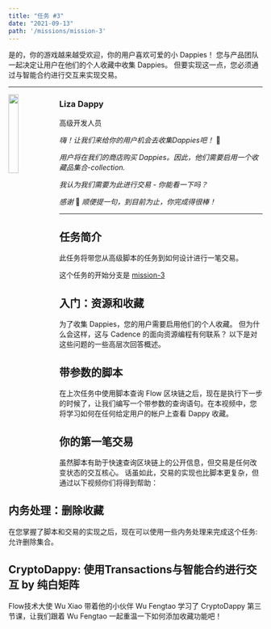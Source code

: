 ```yaml
---
title: "任务 #3"
date: "2021-09-13"
path: '/missions/mission-3'
---
```



是的，你的游戏越来越受欢迎，你的用户喜欢可爱的小 Dappies！
您与产品团队一起决定让用户在他们的个人收藏中收集 Dappies。
但要实现这一点，您必须通过与智能合约进行交互来实现交易。

---

<img src="https://d1mtab9ltfdpua.cloudfront.net/images/Dappy4.png" width="20%" style="float: left;" />

### Liza Dappy

高级开发人员

*嗨！让我们来给你的用户机会去收集Dappies吧！* 🎁

*用户将在我们的商店购买 Dappies。因此，他们需要启用一个收藏品集合-collection.*

*我认为我们需要为此进行交易 - 你能看一下吗？*

*感谢* 🙏 *顺便提一句，到目前为止，你完成得很棒！*

--- 

## 任务简介

此任务将带您从高级脚本的任务到如何设计进行一笔交易。

这个任务的开始分支是 [mission-3](https://github.com/bebner/crypto-dappy/tree/mission-3)

## 入门：资源和收藏

为了收集 Dappies，您的用户需要启用他们的个人收藏。 但为什么会这样，这与 Cadence 的面向资源编程有何联系？ 以下是对这些问题的一些高层次回答概述。

<YoutubeEmbed embedId="jUa6lvC9Cqw"/>

## 带参数的脚本

在上次任务中使用脚本查询 Flow 区块链之后，现在是执行下一步的时候了，让我们编写一个带参数的查询语句。在本视频中，您将学习如何在任何给定用户的帐户上查看 Dappy 收藏。

<YoutubeEmbed embedId="AJrMzfuzQYc"/>

## 你的第一笔交易

虽然脚本有助于快速查询区块链上的公开信息，但交易是任何改变状态的交互核心。 话虽如此，交易的实现也比脚本更复杂，但通过以下视频你们将得到帮助：

<YoutubeEmbed embedId="85IbWrq7-Wg"/>

## 内务处理：删除收藏

在您掌握了脚本和交易的实现之后，现在可以使用一些内务处理来完成这个任务:允许删除集合。

<YoutubeEmbed embedId="MEwy_3Ih7D0"/>

## CryptoDappy: 使用Transactions与智能合约进行交互 by 纯白矩阵

Flow技术大使 Wu Xiao 带着他的小伙伴 Wu Fengtao 学习了 CryptoDappy 第三节课，让我们跟着 Wu Fengtao 一起重温一下如何添加收藏功能吧！

<BilibiliEmbed embedId="BV1yM4y1G7FK"/>

